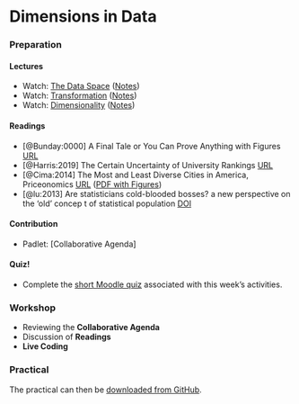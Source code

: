 # Dimensions in Data

### Preparation

#### Lectures

- Watch: [The Data Space](https://web.microsoftstream.com/video/9c365da5-81b4-43f8-8296-1
6086f3f5887) ([Notes](https://github.com/jreades/i2p/blob/master/lectures/9.1-Data_Space.
md))
- Watch: [Transformation](https://web.microsoftstream.com/video/070225ac-285b-4408-8c2a-3
5e223b79845) ([Notes](https://github.com/jreades/i2p/blob/master/lectures/9.2-Transformat
ion.md))
- Watch: [Dimensionality](https://web.microsoftstream.com/video/9b47ffbb-de09-4538-bf84-6
6decfd1250b) ([Notes](https://github.com/jreades/i2p/blob/master/lectures/9.3-Dimensional
ity.md))

#### Readings

- [@Bunday:0000] A Final Tale or You Can Prove Anything with Figures [URL](https://www.uc
l.ac.uk/~ucahhwi/AFinalTale.pdf)
- [@Harris:2019] The Certain Uncertainty of University Rankings [URL](https://rpubs.com/p
rofrichharris/uni-rankings)
- [@Cima:2014] The Most and Least Diverse Cities in America, Priceonomics [URL](https://p
riceonomics.com/the-most-and-least-diverse-cities-in-america/) ([PDF with Figures](https:
//github.com/jreades/i2p/blob/master/docs/The_Least_Segregated_Cities_in_America.pdf))
- [@lu:2013] Are statisticians cold-blooded bosses? a new perspective on the ‘old’ concep
t of statistical population [DOI](https://doi.org/10.1111/j.1467-9639.2012.00524.x)

#### Contribution

- Padlet: [Collaborative Agenda]

#### Quiz!

- Complete the [short Moodle quiz](https://moodle.ucl.ac.uk/mod/quiz/view.php?id=2621322)
 associated with this week's activities.

### Workshop

- Reviewing the **Collaborative Agenda**
- Discussion of **Readings**
- **Live Coding**

### Practical

The practical can then be [downloaded from GitHub](https://github.com/jreades/i2p/blob/master/practicals/Practical-09-Dimensions_in_Data.ipynb).
